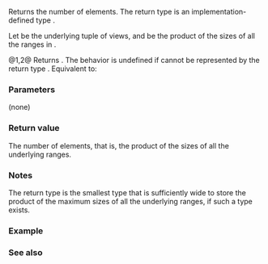 {{cpp/ranges/cartesian_product_view/title|size}}
{{cpp/ranges/cartesian_product_view/navbar}}
{{dcl begin}}
{{dcl|num=1|since=c++23|
constexpr /* see description */ size()
    requires /*cartesian-product-is-sized*/&lt;First, Vs...&gt;;
}}
{{dcl|num=2|since=c++23|
constexpr /* see description */ size() const
    requires /*cartesian-product-is-sized*/&lt;const First, const Vs...&gt;;
}}
{{dcl end}}

Returns the number of elements. The return type is an implementation-defined {{c/core|/*unsigned-integer-like*/}} type {{c|U}}.

Let {{rlpi|/#Data members|bases_}} be the underlying tuple of views, and {{c|prod}} be the product of the sizes of all the ranges in {{tti|bases_}}.

@1,2@ Returns {{c|prod}}. The behavior is undefined if {{c|prod}} cannot be represented by the return type {{c|U}}.
Equivalent to:
{{source|1=
return [&amp;]&lt;std::size_t... Is&gt;(std::index_sequence&lt;Is...&gt;)
{
    auto prod = static_cast&lt;U&gt;(1);
    prod = (static_cast&lt;U&gt;(ranges::size(std::get&lt;Is&gt;(bases_))) * ...);
    return prod;
}
(std::make_index_sequence&lt;1U + sizeof...(Vs)&gt;{});
}}

===Parameters===
(none)

===Return value===
The number of elements, that is, the product of the sizes of all the underlying ranges.

===Notes===
The return type is the smallest {{c/core|/*unsigned-integer-like*/}} type that is sufficiently wide to store the product of the maximum sizes of all the underlying ranges, if such a type exists.

===Example===
{{example
|code=
#include &lt;ranges&gt;

int main()
{
    constexpr static auto w = {1};
    constexpr static auto x = {2, 3};
    constexpr static auto y = {4, 5, 6};
    constexpr static auto z = {7, 8, 9, 10, 11, 12, 13};
    constexpr auto v = std::ranges::cartesian_product_view(w, x, y, z);
    static_assert(v.size() == w.size() * x.size() * y.size() * z.size() and v.size() == 42);
}
}}

===See also===
{{dsc begin}}
{{dsc inc|cpp/ranges/dsc size}}
{{dsc inc|cpp/ranges/dsc ssize}}
{{dsc end}}

{{langlinks|es|ja|ru|zh}}